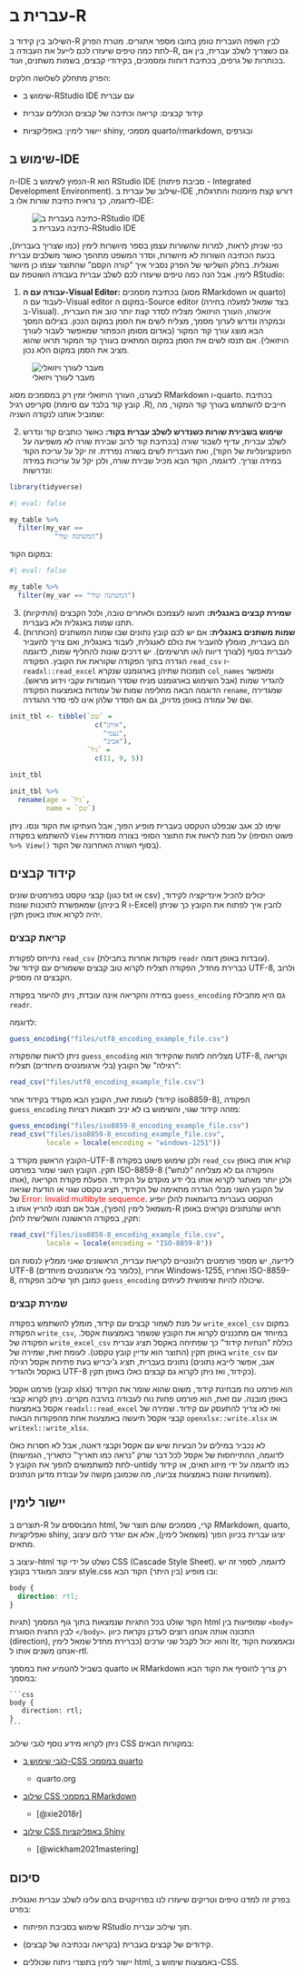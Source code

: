 # עברית ב-R {#sec-hebrew-tips}

השילוב בין קידוד ב-R לבין השפה העברית טומן בחובו מספר אתגרים. מטרת הפרק לתת כמה טיפים שיעזרו לכם לייעל את העבודה ב-R, גם כשצריך לשלב עברית, בין אם בכותרות של גרפים, בכתיבת דוחות ומסמכים, בקידודי קבצים, בשמות משתנים, ועוד.

הפרק מתחלק לשלושה חלקים:

-   שימוש ב-RStudio IDE עם עברית

-   קידוד קבצים: קריאה וכתיבה של קבצים הכוללים עברית

-   יישור לימין: באפליקציות shiny, מסמכי quarto/rmarkdown, ובגרפים

## שימוש ב-IDE

ה-IDE הנפוץ לשימוש ב-R הוא RStudio IDE (סביבת פיתוח - Integrated Development Environment). שילוב של עברית ב-IDE דורש קצת מיומנות והתרגלות, לדוגמה, כך נראית כתיבת שורות אלו ב-IDE:

![כתיבה בעברית ב-RStudio IDE](images/Hebrew-in-rstudio1.png)

כפי שניתן לראות, למרות שהשורות עצמן בספר מיושרות לימין (כמו שצריך בעברית), בכעת הכתיבה השורות לא מיושרות, וסדר המשפט מתהפך כאשר משלבים עברית ואנגלית. בחלק השלישי של הפרק נסביר איך "קורה הקסם" שהתוצר עצמו כן מיושר לימין. אבל הנה כמה טיפים שיעזרו לכם לשלב עברית בעבודה השוטפת עם RStudio:

1.  **עבודה עם ה-Visual Editor:** בכתיבת מסמכים (מסוג RMarkdown או quarto) לעבוד עם ה-Visual editor במקום ה-Source editor (בצד שמאל למעלה בחירה ב-Visual). איכשהו, העורך הויזואלי מצליח לסדר קצת יותר טוב את העברית, ובמקרה ונדרש לערוך מסמך, מצליח לשים את הסמן במקום הנכון. בצילום המסך הבא מוצג עורך קוד המקור (באדום מסומן הכפתור שמאפשר לעבור לעורך הויזואלי). אם תנסו לשים את הסמן במקום המתאים בעורך קוד המקור תראו שהוא מציב את הסמן במקום הלא נכון.

![מעבר לעורך ויזואלי](images/Hebrew-in-rstudio2.png)

לצערנו, העורך הויזואלי זמין רק במסמכים מסוג RMarkdown ו-quarto. בכתיבת סקריפט רגיל (קובץ קוד בלבד עם סיומת .R), חייבים להשתמש בעורך קוד המקור, מה שמוביל אותנו לנקודה השניה:

2.  **שימוש בשבירת שורות כשנדרש לשלב עברית בקוד:** כאשר כותבים קוד ונדרש לשלב עברית, עדיף לשבור שורה (בכתיבת קוד לרוב שבירת שורה לא משפיעה על הפונקציונליות של הקוד), ואת העברית לשים בשורה נפרדת. זה יקל על עריכת הקוד במידה וצריך. לדוגמה, הקוד הבא מכיל שבירת שורה, ולכן יקל על עריכות במידה ונדרשות:

```r
library(tidyverse)
```

```r
#| eval: false

my_table %>% 
  filter(my_var == 
           "המשתנה שלי")
```

במקום הקוד:

```r
#| eval: false

my_table %>% 
  filter(my_var == "המשתנה שלי")
```

3.  **שמירת קבצים באנגלית:** תעשו לעצמכם ולאחרים טובה, ולכל הקבצים (והתיקיות) תתנו שמות באנגלית ולא בעברית.
4.  **שמות משתנים באנגלית:** אם יש לכם קובץ נתונים שבו שמות המשתנים (הכותרות) הם בעברית, מומלץ להעביר את כולם לאנגלית, לעבוד באנגלית, ואם צריך להעביר לעברית בסוף (לצורך דיווח ו/או תרשימים). יש דרכים שונות להחליף שמות, לדוגמה הגדרה בתוך הפקודה שקוראת את הקובץ. הפקודה `read_csv` ו-`readxl::read_excel` תומכות שתיהן בארגומנט שנקרא `col_names` ומאפשר להגדיר שמות (אבל השימוש בארגומנט מניח שסדר העמודות עקבי וידוע מראש). הדוגמה הבאה מחליפה שמות של עמודות באמצעות הפקודה `rename`, שמגדירה שם של עמודה באופן מדויק, גם אם הסדר שלהן אינו לפי סדר ההגדרה.

```r
init_tbl <- tibble(`שם` = 
                     c("איתן",
                       "נעמי",
                       "אביב"),
                   `גיל` = 
                     c(11, 9, 5))
```
::: code-out-hebrew
```r
init_tbl
```
:::
```r
init_tbl %>% 
  rename(age = `גיל`,
         name = `שם`)
```

שימו לב אגב שבפלט הטקסט בעברית מופיע הפוך, אבל העתיקו את הקוד ונסו. ניתן להשתמש בפקודה `View` על מנת לראות את התוצר הסופי בצורה מסודרת (פשוט הוסיפו `%>% View()` בסוף השורה האחרונה של הקוד).

## קידוד קבצים

קבצי טקסט בפורמטים שונים (כגון txt או csv) יכולים להכיל אינדיקציה לקידוד, שמאפשרת לתוכנות שונות (ביניהן R ו-Excel) להבין איך לפתוח את הקובץ כך שניתן יהיה לקרוא אותו באופן תקין.

### קריאת קבצים

נתייחס לפקודת `read_csv` (פקודות אחרות בחבילת `readr` עובדות באופן דומה). כברירת מחדל, הפקודה תצליח לקרוא טוב קבצים ששמורים עם קידוד של UTF-8, ולרוב הקבצים זה מספיק.

במידה והקריאה אינה עובדת, ניתן להיעזר בפקודה `guess_encoding` גם היא מחבילת `readr`.

לדוגמה:

```r
guess_encoding("files/utf8_encoding_example_file.csv")
```

ניתן לראות שהפקודה `guess_encoding` מצליחה לזהות שהקידוד הוא UTF-8, וקריאה "רגילה" של הקובץ (בלי ארגומנטים מיוחדים) תצליח:

::: code-out-hebrew
```r
read_csv("files/utf8_encoding_example_file.csv")
```
:::

לעומת זאת, הקובץ הבא מקודד בקידוד אחר (קידוד iso8859-8), הפקודה `guess_encoding` מזהה קידוד שגוי, והשימוש בו לא יניב תוצאות רצויות:

```r
guess_encoding("files/iso8859-8_encoding_example_file.csv")
read_csv("files/iso8859-8_encoding_example_file.csv", 
         locale = locale(encoding = "windows-1251"))
```

הקובץ הראשון מקודד ב-UTF-8 ולכן שימוש פשוט בפקודה `read_csv` קורא אותו באופן תקין. הקובץ השני שמור בפורמט ISO-8859-8 (והפקודה גם לא מצליחה "לנחש" אותו), ולכן יותר מאתגר לקרוא אותו בלי ידע מוקדם על הקידוד. הפעלת פקודת הקריאה על הקובץ השני מבלי הגדרה מתאימה של הקידוד, תציג טקסט שגוי או הודעת שגיאה של [Error: Invalid multibyte sequence]{style="color: red;"}. הטקסט בעברית בדוגמאות להלן יופיע משמאל לימין (הפוך), אבל אם תנסו להריץ אותו ב-R תראו שהנתונים נקראים באופן תקין, בפקודה הראשונה והשלישית להלן:

::: code-out-hebrew
```r
read_csv("files/iso8859-8_encoding_example_file.csv", 
         locale = locale(encoding = "ISO-8859-8"))
```
:::

לידיעה, יש מספר פורמטים רלוונטיים לקריאת עברית, הראשונים שאני ממליץ לנסות הם UTF-8 (כלומר בלי ארגומנטים מיוחדים), אחריו Windows-1255, ואחריו ISO-8859-8, כמובן תוך שילוב הפקודה `guess_encoding` שיכולה להיות שימושית לעיתים.

### שמירת קבצים

על מנת לשמור קבצים עם קידוד, מומלץ להשתמש בפקודה `write_excel_csv` במקום הפקודה `write_csv`, במיוחד אם מתכננים לקרוא את הקובץ שנשמר באמצעות אקסל. הפקודה של `write_excel_csv` כוללת "הנחיות קידוד" כך שפתיחה באקסל תציג עברית באופן תקין (התוצר הוא עדיין קובץ טקסט). לעומת זאת, שמירה של `write_csv` עם נתונים בעברית, תציג ג'יבריש בעת פתיחת אקסל רגילה (אגב, אפשר לייבא נתונים באקסל ולהגדיר UTF-8 כקידוד, ואז ניתן לקרוא גם קבצים כאלו באופן תקין).

::: callout-note
פורמט אקסל (קובץ xlsx) הוא פורמט נוח מבחינת קידוד, משום שהוא שומר את הקידוד באופן מובנה. עם זאת, הוא פורמט פחות נוח לעבודה בהרבה מקרים. ניתן לקרוא קבצי אקסל באמצעות `readxl::read_excel` ואז לא צריך להתעסק עם קידוד. שמירה של קבצי אקסל תיעשה באמצעות אחת מהפקודות הבאות `openxlsx::write.xlsx` או `writexl::write_xlsx`.

לא נכביר במילים על הבעיות שיש עם אקסל וקבצי דאטה, אבל לא חסרות כאלו (לדוגמה, ההתייחסות של אקסל לכל דבר שרק "נראה כמו תאריך" כתאריך, הגמישות לתת למשתמשים להפוך את הקובץ ל-untidy כמו לדוגמה על ידי מיזוג תאים, או קידוד משמעויות שונות באמצעות צביעה, מה שכמובן מקשה על עבודת מדען הנתונים).
:::

## יישור לימין

תוצרים ב-R המבוססים על html, קרי, מסמכים שהם תוצר של RMarkdown, quarto, ואפליקציות shiny, יציגו עברית בכיוון הפוך (משמאל לימין), אלא אם יוגדר להם עיצוב מתאים.

עיצוב ב-html נשלט על ידי קוד CSS (Cascade Style Sheet). לדוגמה, לספר זה יש עיצוב המוגדר בקובץ style.css ובו מופיע (בין היתר) הקוד הבא:

```css
body {
  direction: rtl;
}
```

הקוד שולט בכל התגיות שנמצאות בתוך גוף המסמך (תגיות html שמופיעות בין `<body>` לבין התגית הסוגרת `</body>`. התכונה אותה אנחנו רוצים לעדכן נקראת כיוון (direction), והוא יכול לקבל שני ערכים (כברירת מחדל שמאל לימין ltr, ובאמצעות הקוד אנחנו משנים אותו ל-rtl.

בשביל להטמיע זאת במסמך quarto או RMarkdown רק צריך להוסיף את הקוד הבא במסמך:

````verbatim
```css
body {
   direction: rtl;
}
```
````

ניתן לקרוא מידע נוסף לגבי שילוב CSS במקורות הבאים:

-   [לגבי שימוש ב-CSS במסמכי quarto](https://quarto.org/docs/output-formats/html-themes.html)

    -   quarto.org

-   [שילוב CSS במסמכי RMarkdown](https://bookdown.org/yihui/rmarkdown-cookbook/html-css.html)

    -   [@xie2018r]

-   [שילוב CSS באפליקציות Shiny](https://mastering-shiny.org/action-layout.html)

    -   [@wickham2021mastering]

## סיכום

בפרק זה למדנו טיפים וטריקים שיעזרו לנו בפרויקטים בהם עלינו לשלב עברית ואנגלית. בפרט:

   * שימוש בסביבת הפיתוח RStudio תוך שילוב עברית.
   
   * קידודים של קבצים בעברית (בקריאה ובכתיבה של קבצים).
   
   * יישור לימין בתוצרי ניתוח שכוללים html, באמצעות שימוש ב-CSS.